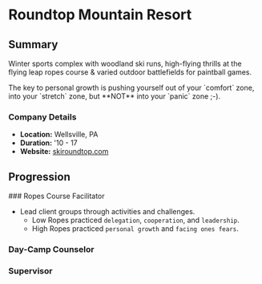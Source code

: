 # Roundtop Mountain Resort


## Summary

Winter sports complex with woodland ski runs, high-flying thrills at the flying leap ropes course & varied outdoor battlefields for paintball games.

<Callout type="info">
The key to personal growth is pushing yourself out of your `comfort` zone, into your `stretch` zone, but **NOT** into your `panic` zone ;-).
</Callout>

### Company Details

- **Location:** Wellsville, PA
- **Duration:** '10 - 17
- **Website:** [skiroundtop.com](https://www.skiroundtop.com/)

## Progression

<Steps>
### Ropes Course Facilitator

- Lead client groups through activities and challenges.
    - Low Ropes practiced `delegation`, `cooperation`, and `leadership`.
    - High Ropes practiced `personal growth` and `facing ones fears`.

### Day-Camp Counselor

### Supervisor
</Steps>